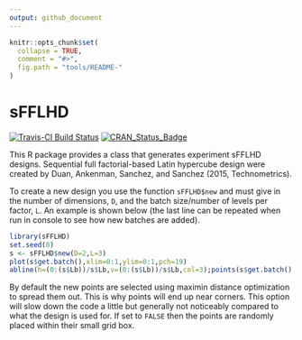 ```yaml
---
output: github_document
---
```


<!-- README.md is generated from README.Rmd. Please edit that file -->

```r
knitr::opts_chunk$set(
  collapse = TRUE,
  comment = "#>",
  fig.path = "tools/README-"
)
```


# sFFLHD

[![Travis-CI Build Status](https://travis-ci.org/CollinErickson/sFFLHD.svg?branch=master)](https://travis-ci.org/CollinErickson/sFFLHD)
[![CRAN_Status_Badge](https://www.r-pkg.org/badges/version/sFFLHD)](https://cran.r-project.org/package=sFFLHD)


This R package provides a class that generates experiment sFFLHD designs. 
Sequential full factorial-based Latin hypercube design were created by
Duan, Ankenman, Sanchez, and Sanchez (2015, Technometrics).

To create a new design you use the function `sFFLHD$new` and must give in 
the number of dimensions, `D`, and the batch size/number of levels per factor, `L`.
An example is shown below (the last line can be repeated when run in console
to see how new batches are added).

```r
library(sFFLHD)
set.seed(0)
s <- sFFLHD$new(D=2,L=3)
plot(s$get.batch(),xlim=0:1,ylim=0:1,pch=19)
abline(h=(0:(s$Lb))/s$Lb,v=(0:(s$Lb))/s$Lb,col=3);points(s$get.batch(),pch=19)
```

By default the new points are selected using maximin distance optimization
to spread them out. This is why points will end up near corners. This option
will slow down the code a little but generally not noticeably compared to 
what the design is used for. If set to `FALSE` then the points are randomly
placed within their small grid box.
